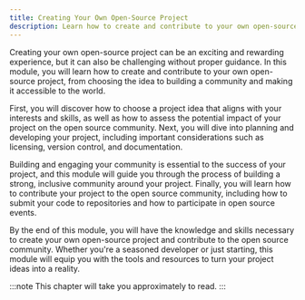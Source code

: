 ```yaml
---
title: Creating Your Own Open-Source Project
description: Learn how to create and contribute to your own open-source project by choosing an idea, planning, developing, and building a community with this comprehensive guide.
---
```


<p class="lead">Creating your own open-source project can be an exciting and rewarding experience, but it can also be challenging without proper guidance. In this module, you will learn how to create and contribute to your own open-source project, from choosing the idea to building a community and making it accessible to the world.</p>
        
First, you will discover how to choose a project idea that aligns with your interests and skills, as well as how to assess the potential impact of your project on the open source community. Next, you will dive into planning and developing your project, including important considerations such as licensing, version control, and documentation.

Building and engaging your community is essential to the success of your project, and this module will guide you through the process of building a strong, inclusive community around your project. Finally, you will learn how to contribute your project to the open source community, including how to submit your code to repositories and how to participate in open source events.

By the end of this module, you will have the knowledge and skills necessary to create your own open-source project and contribute to the open source community. Whether you're a seasoned developer or just starting, this module will equip you with the tools and resources to turn your project ideas into a reality.

:::note
This chapter will take you approximately **<GuideReadingTime slug="guide/creating-your-own-open-source-project" />** to read.
:::
